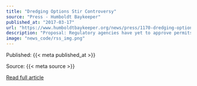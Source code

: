 ```yaml
---
title: "Dredging Options Stir Controversy"
source: "Press - Humboldt Baykeeper"
published_at: "2017-03-17"
url: "https://www.humboldtbaykeeper.org/news/press/1170-dredging-options-stir-controversy"
description: "Proposal: Regulatory agencies have yet to approve permits for disposal methodsConcerns: Humboldt Baykeeper as well as members of the public voice their worries3/10/17Maintenance dredging of public marinas, docks and boat launches in Humboldt Bay is set to take place this year, according to Miles Slattery of Eureka Parks and Recreation.“This is still in the preliminary stages,” Slattery said. “The (Eureka City Council) said to move forward with a hybrid approach if it is approved by the regulatory agencies.”The dredging proposals must still be approved by three regulatory agencies — the California Coastal Commission, the EPA and the U.S. Army Corps of Engineers.Humboldt Baykeeper Director Jennifer Kalt said no level of dioxins is safe, but in 2007, the city was allowed to dump the dredge materials on the beach during an emergency dredging situation. She said the toxins are known to cause cancer and reproductive damage in both humans and wildlife.“From what we know, the city and Harbor District have not applied for any permits related to dredge spoils disposal and they need to take a much closer look at possible alternatives,” Kalt said. “Contaminants, specifically dioxins and PCBs, were detected in some areas slated for dredging in 2007. Those areas were not dredged to avoid contaminating the beach disposal site.”Kalt also said that although the Army Corps of Engineers dredge up to three million cubic yards every year, that their spoils from the dredging are dumped at the Humboldt Open Ocean Disposal Site, which is 3 miles offshore.Read Entire Article&nbsp;"
image: "news_code/rss_img.png"
---
```



  Published: {{< meta published_at >}}
  

  Source: {{< meta source >}}
  

  [Read full article]({{< meta url >}})
  

